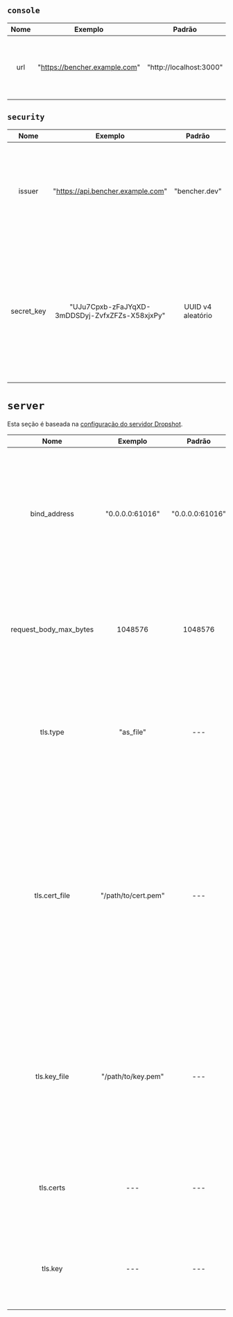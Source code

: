 ## `console`

| Nome  |            Exemplo            |         Padrão          | Obrigatório |                     Descrição                      |
| :---: | :---------------------------: | :---------------------: | :---------: | :------------------------------------------------: |
|  url  | "https://bencher.example.com" | "http://localhost:3000" |     Sim     | Indica a URL para o console do host do Bencher UI. |

## `security`

|    Nome    |                    Exemplo                     |      Padrão       | Obrigatório |                                                                                         Descrição                                                                                          |
| :--------: | :--------------------------------------------: | :---------------: | :---------: | :----------------------------------------------------------------------------------------------------------------------------------------------------------------------------------------: |
|   issuer   |       "https://api.bencher.example.com"        |   "bencher.dev"   |     Não     |                           Indica o emissor do JSON Web Token (JWT). **ATENÇÃO** Alterar este valor fará com que todos os JWTs gerados anteriormente não validem.                           |
| secret_key | "UJu7Cpxb-zFaJYqXD-3mDDSDyj-ZvfxZFZs-X58xjxPy" | UUID v4 aleatório |     Sim     | Indica a chave usada para gerar todos os tokens. **DEVE SER MUITO SEGURA!** O valor padrão é um UUID v4 gerado aleatoriamente. Sempre que exibido, aparecerá ofuscado como `************`. |

# `server`

Esta seção é baseada na [configuração do servidor Dropshot](https://github.com/oxidecomputer/dropshot/tree/v0.9.0#dropshot-servers).

|          Nome          |       Exemplo       |     Padrão      |      Obrigatório       |                                                                                                                                    Descrição                                                                                                                                    |
| :--------------------: | :-----------------: | :-------------: | :--------------------: | :-----------------------------------------------------------------------------------------------------------------------------------------------------------------------------------------------------------------------------------------------------------------------------: |
|      bind_address      |   "0.0.0.0:61016"   | "0.0.0.0:61016" |          Sim           |                                                         Especifica que o servidor deve se ligar ao dado IP e porta TCP. Em geral, servidores podem se ligar a mais de um IP e porta, mas isso não é (ainda?) suportado.                                                         |
| request_body_max_bytes |       1048576       |     1048576     |          Sim           |                                                                             Especifica o número máximo de bytes permitidos em um corpo de requisição. Requisições maiores vão receber um erro 400.                                                                              |
|        tls.type        |      "as_file"      |       ---       |          Não           |                                                                          Especifica se e como a informação do certificado e chave TLS são fornecidos. Valores válidos incluem "as_file" e "as_bytes".                                                                           |
|     tls.cert_file      | "/path/to/cert.pem" |       ---       | Se tls.type = as_file  | Indica o caminho para um arquivo PEM contendo uma cadeia de certificados para o servidor se identificar. O primeiro certificado é o certificado de entidade final, e os restantes são intermediários até um CA confiável. Se especificado, o servidor só aceitará conexões TLS. |
|      tls.key_file      | "/path/to/key.pem"  |       ---       | Se tls.type = as_file  |                                                         Indica o caminho para um arquivo PKCS #8 codificado em PEM contendo a chave privada que o servidor usará. Se especificado, o servidor só aceitará conexões TLS.                                                         |
|       tls.certs        |         ---         |       ---       | Se tls.type = as_bytes |                                                                                            Idêntico a tls.cert_file, mas fornecido como um array de bytes dos dados de certificado.                                                                                             |
|        tls.key         |         ---         |       ---       | Se tls.type = as_bytes |                                                                                                Idêntico a tls.key_file, mas fornecido como um array de bytes dos dados da chave.                                                                                                |
